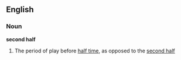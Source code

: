 ==English==

===Noun===
'''second half'''

# {{sports}} The period of play before [[half time]], as opposed to the [[second half]]